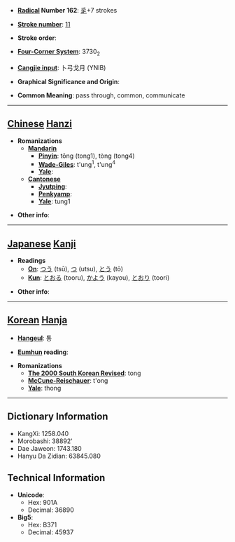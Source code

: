* '''[[Wiktionary:Chinese radical index| Radical]] Number 162''': [[Wiktionary:Chinese radical index 辵|辵]]+7 strokes

* '''[[Wiktionary:Chinese total strokes index|Stroke number]]''': [[Wiktionary:Chinese total strokes index 11|11]]

* '''Stroke order''': 

* '''[[Wiktionary:Chinese four corner index|Four-Corner System]]''': 3730<sub>2</sub>

* '''[[Wiktionary:Chinese Cangjie index|Cangjie input]]''': 卜弓戈月 (YNIB)

* '''Graphical Significance and Origin''': 

* '''Common Meaning''': pass through, common, communicate

----

== [[Chinese]] [[Hanzi]] ==

* '''Romanizations'''
** '''[[Mandarin]]'''
*** '''[[Pinyin]]''': tōng (tong1), tòng (tong4)
*** '''[[Wade-Giles]]''': t'ung<sup>1</sup>, t'ung<sup>4</sup>
*** '''[[Yale]]''': 
** '''[[Cantonese]]'''
*** '''[[Jyutping]]''':
*** '''[[Penkyamp]]''': 
*** '''[[Yale]]''': tung1

* '''Other info''': 

----

== [[Japanese]] [[Kanji]] ==

* '''Readings'''
** '''[[On]]''': [[つう]] (tsū), [[つ]] (utsu), [[とう]] (tō)
** '''[[Kun]]''': [[とおる]] (tooru), [[かよう]] (kayou), [[とおり]] (toori)

* '''Other info''':  

----

== [[Korean]] [[Hanja]] ==

* '''[[Hangeul]]''': 통

* '''[[Eumhun]] reading''': 

* '''Romanizations'''
** '''[[The 2000 South Korean Revised Romanization|The 2000 South Korean Revised]]''': tong
** '''[[McCune-Reischauer]]''': t'ong
** '''[[Yale]]''': thong

----

== Dictionary Information ==

* KangXi: 1258.040
* Morobashi: 38892'
* Dae Jaweon: 1743.180
* Hanyu Da Zidian: 63845.080

== Technical Information ==

* '''Unicode''':
** Hex: 901A
** Decimal: 36890
* '''Big5''':
** Hex: B371
** Decimal: 45937